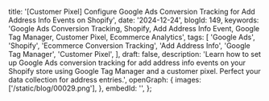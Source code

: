   title:
    '[Customer Pixel] Configure Google Ads Conversion Tracking for Add Address Info Events on Shopify',
  date: '2024-12-24',
  blogId: 149,
  keywords:
    'Google Ads Conversion Tracking, Shopify, Add Address Info Event, Google Tag Manager, Customer Pixel, Ecommerce Analytics',
  tags: [
    'Google Ads',
    'Shopify',
    'Ecommerce Conversion Tracking',
    'Add Address Info',
    'Google Tag Manager',
    'Customer Pixel',
  ],
  draft: false,
  description:
    'Learn how to set up Google Ads conversion tracking for add address info events on your Shopify store using Google Tag Manager and a customer pixel. Perfect your data collection for address entries.',
  openGraph: {
    images: ['/static/blog/00029.png'],
  },
  embedId: '',
};

<DataLayerCodeBlock fileName="add_address_info.js" />
